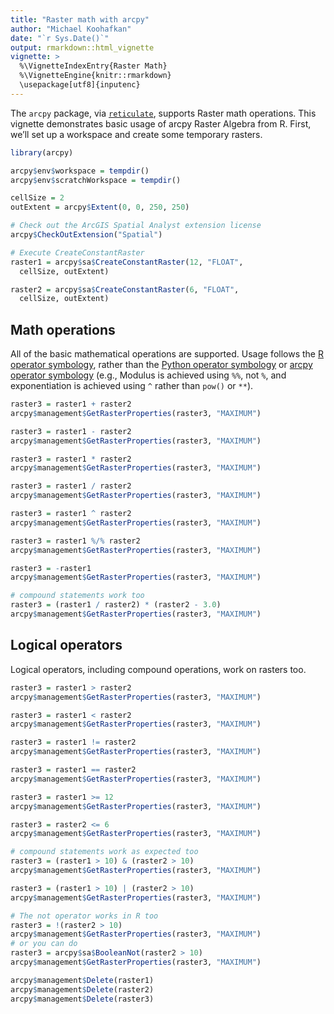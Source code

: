 ```yaml
---
title: "Raster math with arcpy"
author: "Michael Koohafkan"
date: "`r Sys.Date()`"
output: rmarkdown::html_vignette
vignette: >
  %\VignetteIndexEntry{Raster Math}
  %\VignetteEngine{knitr::rmarkdown}
  \usepackage[utf8]{inputenc}
---
```


The `arcpy` package, via
[`reticulate`](https://cran.r-project.org/package=reticulate),
supports Raster math operations. This vignette demonstrates basic
usage of arcpy Raster Algebra from R. First, we'll set up a
workspace and create some temporary rasters.

```r
library(arcpy)
```

```r

arcpy$env$workspace = tempdir()
arcpy$env$scratchWorkspace = tempdir()

cellSize = 2
outExtent = arcpy$Extent(0, 0, 250, 250)

# Check out the ArcGIS Spatial Analyst extension license
arcpy$CheckOutExtension("Spatial")

# Execute CreateConstantRaster
raster1 = arcpy$sa$CreateConstantRaster(12, "FLOAT",
  cellSize, outExtent)

raster2 = arcpy$sa$CreateConstantRaster(6, "FLOAT",
  cellSize, outExtent)
```

## Math operations

All of the basic mathematical operations are supported. Usage
follows the 
[R operator symbology](https://stat.ethz.ch/R-manual/R-devel/library/base/html/Arithmetic.html), 
rather than the 
[Python operator symbology](https://docs.python.org/3.4/library/operator.html#mapping-operators-to-functions)
or [arcpy operator symbology](http://pro.arcgis.com/en/pro-app/arcpy/spatial-analyst/an-overview-of-the-map-algebra-operators.htm)
(e.g., Modulus is achieved using `%%`, not `%`, and exponentiation is achieved
using `^` rather than `pow()` or `**`).

```r
raster3 = raster1 + raster2
arcpy$management$GetRasterProperties(raster3, "MAXIMUM")

raster3 = raster1 - raster2
arcpy$management$GetRasterProperties(raster3, "MAXIMUM")

raster3 = raster1 * raster2
arcpy$management$GetRasterProperties(raster3, "MAXIMUM")

raster3 = raster1 / raster2
arcpy$management$GetRasterProperties(raster3, "MAXIMUM")

raster3 = raster1 ^ raster2
arcpy$management$GetRasterProperties(raster3, "MAXIMUM")

raster3 = raster1 %/% raster2
arcpy$management$GetRasterProperties(raster3, "MAXIMUM")

raster3 = -raster1
arcpy$management$GetRasterProperties(raster3, "MAXIMUM")

# compound statements work too
raster3 = (raster1 / raster2) * (raster2 - 3.0)
arcpy$management$GetRasterProperties(raster3, "MAXIMUM")
```

## Logical operators

Logical operators, including compound operations, work on rasters too.

```r
raster3 = raster1 > raster2
arcpy$management$GetRasterProperties(raster3, "MAXIMUM")

raster3 = raster1 < raster2
arcpy$management$GetRasterProperties(raster3, "MAXIMUM")

raster3 = raster1 != raster2
arcpy$management$GetRasterProperties(raster3, "MAXIMUM")

raster3 = raster1 == raster2
arcpy$management$GetRasterProperties(raster3, "MAXIMUM")

raster3 = raster1 >= 12
arcpy$management$GetRasterProperties(raster3, "MAXIMUM")

raster3 = raster2 <= 6
arcpy$management$GetRasterProperties(raster3, "MAXIMUM")

# compound statements work as expected too
raster3 = (raster1 > 10) & (raster2 > 10)
arcpy$management$GetRasterProperties(raster3, "MAXIMUM")

raster3 = (raster1 > 10) | (raster2 > 10)
arcpy$management$GetRasterProperties(raster3, "MAXIMUM")

# The not operator works in R too
raster3 = !(raster2 > 10)
arcpy$management$GetRasterProperties(raster3, "MAXIMUM")
# or you can do
raster3 = arcpy$sa$BooleanNot(raster2 > 10)
arcpy$management$GetRasterProperties(raster3, "MAXIMUM")
```

```r
arcpy$management$Delete(raster1)
arcpy$management$Delete(raster2)
arcpy$management$Delete(raster3)
```

